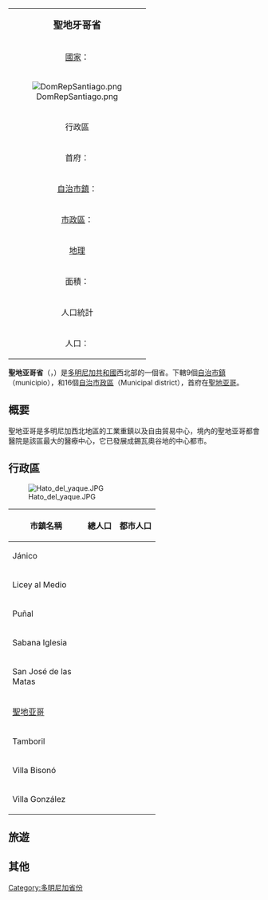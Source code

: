 {| class="infobox bordered" align=right cellpadding=4 cellspacing=0 width=275 style="clear:right; margin: 0 0 1em 1em; background: #f9f9f9; font-size: 95%;"
|-
|colspan=2 align=center bgcolor="#BFDFFF"|<big>'''聖地牙哥省'''</big>
|-
|[[國家|國家]]：|| [[多明尼加共和國|多明尼加共和國]]
|-
! colspan="3" | [[File:DomRepSantiago.png|center]]
|-
!colspan=2 align=center bgcolor="#BFDFFF"|行政區
|-
|首府：||[[聖地牙哥_(多明尼加)|聖地亚哥]]
|-
|[[自治市鎮|自治市鎮]]：||9個 
|-
|[[市轄區|市政區]]：||16個
|-
!colspan=2 align=center bgcolor="#BFDFFF"|[[地理|地理]]
|-
|面積：||2836,51  km² 
|-
!colspan=2 align=center bgcolor="#BFDFFF"|人口統計
|-
|人口：||1,258,141人（2008年統計）
|}

'''聖地亚哥省'''（{{lang-es|Provincia de Santiago}}，{{IPA-es|sanˈtjaɣo}}）是[[多明尼加共和國|多明尼加共和國]]西北部的一個省。下轄9個[[自治市鎮|自治市鎮]]（municipio），和16個[[市轄區|自治市政區]]（Municipal district），首府在[[聖地牙哥_(多明尼加)|聖地亚哥]]。

== 概要 ==
聖地亚哥是多明尼加西北地區的工業重鎮以及自由貿易中心，境內的聖地亚哥都會醫院是該區最大的醫療中心，它已發展成錫瓦奧谷地的中心都市。

== 行政區 ==
[[File:Hato_del_yaque.JPG|thumb]]

{| class="wikitable sortable" style="text-align:right; font-size:95%;"
!width="135px"| 市鎮名稱
! 總人口  !! 都市人口  
|-
|align="left"| Jánico
| {{nts|18095}} || {{nts|5394}} 
|-
|align="left"| Licey al Medio
| {{nts|29481}} || {{nts|13540}} 
|-
|align="left"| Puñal
| {{nts|19567}} || {{nts|9806}}
|-
|align="left"| Sabana Iglesia
| {{nts|17581}} || {{nts|7324}} 
|-
|align="left"| San José de las Matas
| {{nts|45791}} || {{nts|17635}} 
|-
|align="left"| [[聖地牙哥_(多明尼加)|聖地亚哥]]
| {{nts|993629}} || {{nts|744209}} 
|-
|align="left"| Tamboril
| {{nts|51967}} || {{nts|26841}} 
|-
|align="left"| Villa Bisonó
| {{nts|37097}} || {{nts|27891}} 
|-
|align="left"| Villa González
| {{nts|37515}} || {{nts|20891}} 
|}

== 旅遊 ==

== 其他 ==

{{多明尼加共和國各省}}

[[Category:多明尼加省份|Category:多明尼加省份]]